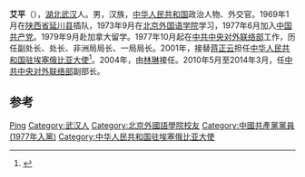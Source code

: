 '''艾平'''（{{bd|1953年|8月}}），[[湖北|湖北]][[武汉|武汉]]人。男，汉族，[[中华人民共和国|中华人民共和国]]政治人物、外交官。1969年1月在[[陕西省|陕西省]][[延川县|延川县]]插队，1973年9月在[[北京外国语学院|北京外国语学院]]学习，1977年6月加入[[中国共产党|中国共产党]]。1979年9月赴加拿大留学。1977年10月起在[[中共中央对外联络部|中共中央对外联络部]]工作，历任副处长、处长、非洲局局长、一局局长。2001年，接替[[蒋正云|蒋正云]]担任[[中国驻埃塞俄比亚大使列表|中华人民共和国驻埃塞俄比亚大使]]<ref>{{cite web|author=中华人民共和国外交部|title=中国驻埃塞俄比亚联邦民主共和国历任大使|url=http://www.mfa.gov.cn/chn/pds/ziliao/wjrw/2167/2170/t9175.htm|publisher=中华人民共和国外交部|accessdate=2012-03-03}}</ref>。2004年，由[[林琳_(外交官)|林琳]]接任。2010年5月至2014年3月，任[[中共中央对外联络部|中共中央对外联络部]]副部长。

== 参考 ==
{{reflist}}
{{start box}}
{{s-dip}}
{{succession box|[[蒋正云|蒋正云]]|[[林琳_(外交官)|林琳]]|[[中国驻埃塞俄比亚大使列表|中华人民共和国驻埃塞俄比亚大使]]|2001年3月-2004年7月}}
{{end box}}
{{中国政治人物小作品}}

{{Authority control}}
{{DEFAULTSORT:Ai艾}}
[[Category:艾姓|Ping]]
[[Category:武汉人|Category:武汉人]]
[[Category:北京外國語學院校友|Category:北京外國語學院校友]]
[[Category:中國共產黨黨員_(1977年入黨)|Category:中國共產黨黨員 (1977年入黨)]]
[[Category:中华人民共和国驻埃塞俄比亚大使|Category:中华人民共和国驻埃塞俄比亚大使]]